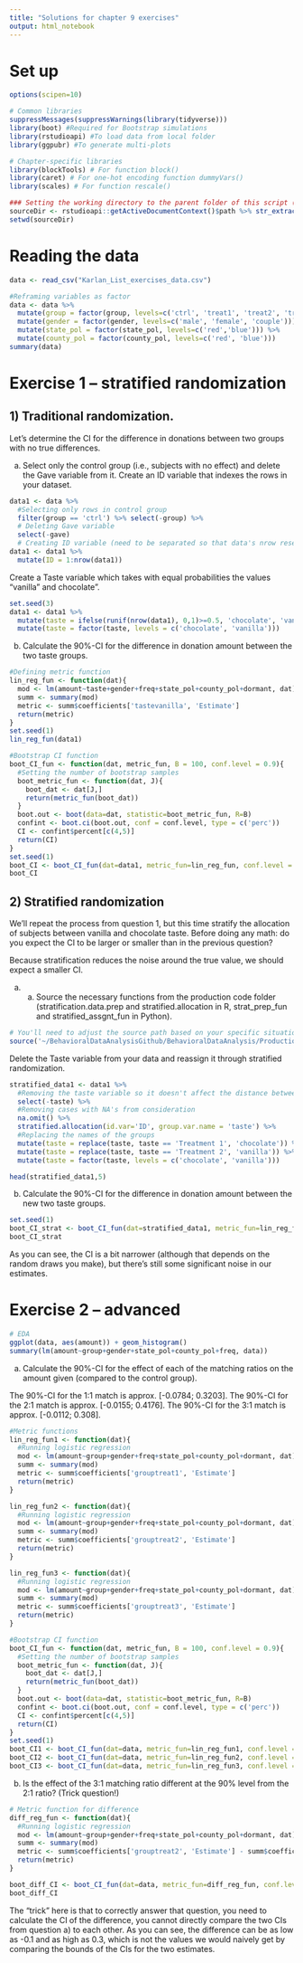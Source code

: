 ```yaml
---
title: "Solutions for chapter 9 exercises"
output: html_notebook
---
```


# Set up

```r
options(scipen=10)

# Common libraries
suppressMessages(suppressWarnings(library(tidyverse)))
library(boot) #Required for Bootstrap simulations
library(rstudioapi) #To load data from local folder
library(ggpubr) #To generate multi-plots

# Chapter-specific libraries
library(blockTools) # For function block()
library(caret) # For one-hot encoding function dummyVars()
library(scales) # For function rescale()

### Setting the working directory to the parent folder of this script (Rstudio only)
sourceDir <- rstudioapi::getActiveDocumentContext()$path %>% str_extract("^.+/")
setwd(sourceDir)

```

# Reading the data

```r
data <- read_csv("Karlan_List_exercises_data.csv")
```

```r
#Reframing variables as factor
data <- data %>%
  mutate(group = factor(group, levels=c('ctrl', 'treat1', 'treat2', 'treat3'))) %>%
  mutate(gender = factor(gender, levels=c('male', 'female', 'couple'))) %>%
  mutate(state_pol = factor(state_pol, levels=c('red','blue'))) %>%
  mutate(county_pol = factor(county_pol, levels=c('red', 'blue'))) 
summary(data)
```

# Exercise 1 -- stratified randomization

## 1) Traditional randomization. 

Let’s determine the CI for the difference in donations between two groups with no true differences.

a)	Select only the control group (i.e., subjects with no effect) and delete the Gave variable from it. Create an ID variable that indexes the rows in your dataset. 

```r
data1 <- data %>%
  #Selecting only rows in control group
  filter(group == 'ctrl') %>% select(-group) %>%
  # Deleting Gave variable
  select(-gave)
  # Creating ID variable (need to be separated so that data's nrow resets)
data1 <- data1 %>% 
  mutate(ID = 1:nrow(data1))
```

Create a Taste variable which takes with equal probabilities the values “vanilla” and chocolate”. 

```r
set.seed(3)
data1 <- data1 %>% 
  mutate(taste = ifelse(runif(nrow(data1), 0,1)>=0.5, 'chocolate', 'vanilla')) %>%
  mutate(taste = factor(taste, levels = c('chocolate', 'vanilla')))
```

b) Calculate the 90%-CI for the difference in donation amount between the two taste groups. 

```r
#Defining metric function
lin_reg_fun <- function(dat){
  mod <- lm(amount~taste+gender+freq+state_pol+county_pol+dormant, dat)
  summ <- summary(mod)
  metric <- summ$coefficients['tastevanilla', 'Estimate']
  return(metric)
}
set.seed(1)
lin_reg_fun(data1)
```
```r
#Bootstrap CI function
boot_CI_fun <- function(dat, metric_fun, B = 100, conf.level = 0.9){
  #Setting the number of bootstrap samples
  boot_metric_fun <- function(dat, J){
    boot_dat <- dat[J,]
    return(metric_fun(boot_dat))
  }
  boot.out <- boot(data=dat, statistic=boot_metric_fun, R=B)
  confint <- boot.ci(boot.out, conf = conf.level, type = c('perc'))
  CI <- confint$percent[c(4,5)]
  return(CI)
}
set.seed(1)
boot_CI <- boot_CI_fun(dat=data1, metric_fun=lin_reg_fun, conf.level = 0.9, B = 1e3)
boot_CI

```
## 2) Stratified randomization

We’ll repeat the process from question 1, but this time stratify the allocation of subjects between vanilla and chocolate taste. Before doing any math: do you expect the CI to be larger or smaller than in the previous question?

Because stratification reduces the noise around the true value, we should expect a smaller CI.

a) a)	Source the necessary functions from the production code folder (stratification.data.prep and stratified.allocation in R, strat_prep_fun and stratified_assgnt_fun in Python).

```r
# You'll need to adjust the source path based on your specific situation
source('~/BehavioralDataAnalysisGithub/BehavioralDataAnalysis/Production code/R/functions.R', echo=TRUE)
```

Delete the Taste variable from your data and reassign it through stratified randomization.

```r
stratified_data1 <- data1 %>%
  #Removing the taste variable so it doesn't affect the distance between points for stratification
  select(-taste) %>%
  #Removing cases with NA's from consideration
  na.omit() %>%
  stratified.allocation(id.var='ID', group.var.name = 'taste') %>%
  #Replacing the names of the groups
  mutate(taste = replace(taste, taste == 'Treatment 1', 'chocolate')) %>%
  mutate(taste = replace(taste, taste == 'Treatment 2', 'vanilla')) %>%
  mutate(taste = factor(taste, levels = c('chocolate', 'vanilla')))

head(stratified_data1,5)
```

b) Calculate the 90%-CI for the difference in donation amount between the new two taste groups. 

```r
set.seed(1)
boot_CI_strat <- boot_CI_fun(dat=stratified_data1, metric_fun=lin_reg_fun, conf.level = 0.9, B = 1e3)
boot_CI_strat

```
As you can see, the CI is a bit narrower (although that depends on the random draws you make), but there's still some significant noise in our estimates. 

# Exercise 2 -- advanced

```r
# EDA
ggplot(data, aes(amount)) + geom_histogram()
summary(lm(amount~group+gender+state_pol+county_pol+freq, data))
```
a)	Calculate the 90%-CI for the effect of each of the matching ratios on the amount given (compared to the control group). 

The 90%-CI for the 1:1 match is approx. [-0.0784; 0.3203].
The 90%-CI for the 2:1 match is approx. [-0.0155; 0.4176].
The 90%-CI for the 3:1 match is approx. [-0.0112; 0.308].

```r
#Metric functions
lin_reg_fun1 <- function(dat){
  #Running logistic regression
  mod <- lm(amount~group+gender+freq+state_pol+county_pol+dormant, dat)
  summ <- summary(mod)
  metric <- summ$coefficients['grouptreat1', 'Estimate']
  return(metric)
}

lin_reg_fun2 <- function(dat){
  #Running logistic regression
  mod <- lm(amount~group+gender+freq+state_pol+county_pol+dormant, dat)
  summ <- summary(mod)
  metric <- summ$coefficients['grouptreat2', 'Estimate']
  return(metric)
}

lin_reg_fun3 <- function(dat){
  #Running logistic regression
  mod <- lm(amount~group+gender+freq+state_pol+county_pol+dormant, dat)
  summ <- summary(mod)
  metric <- summ$coefficients['grouptreat3', 'Estimate']
  return(metric)
}

#Bootstrap CI function
boot_CI_fun <- function(dat, metric_fun, B = 100, conf.level = 0.9){
  #Setting the number of bootstrap samples
  boot_metric_fun <- function(dat, J){
    boot_dat <- dat[J,]
    return(metric_fun(boot_dat))
  }
  boot.out <- boot(data=dat, statistic=boot_metric_fun, R=B)
  confint <- boot.ci(boot.out, conf = conf.level, type = c('perc'))
  CI <- confint$percent[c(4,5)]
  return(CI)
}
set.seed(1)
boot_CI1 <- boot_CI_fun(dat=data, metric_fun=lin_reg_fun1, conf.level = 0.9, B = 1e3)
boot_CI2 <- boot_CI_fun(dat=data, metric_fun=lin_reg_fun2, conf.level = 0.9, B = 1e3)
boot_CI3 <- boot_CI_fun(dat=data, metric_fun=lin_reg_fun3, conf.level = 0.9, B = 1e3)
```

b)	Is the effect of the 3:1 matching ratio different at the 90% level from the 2:1 ratio? (Trick question!)

```r
# Metric function for difference
diff_reg_fun <- function(dat){
  #Running logistic regression
  mod <- lm(amount~group+gender+freq+state_pol+county_pol+dormant, dat)
  summ <- summary(mod)
  metric <- summ$coefficients['grouptreat2', 'Estimate'] - summ$coefficients['grouptreat3', 'Estimate']
  return(metric)
}

boot_diff_CI <- boot_CI_fun(dat=data, metric_fun=diff_reg_fun, conf.level = 0.9, B = 1e3)
boot_diff_CI
```
The "trick" here is that to correctly answer that question, you need to calculate the CI of the difference, you cannot directly compare the two CIs from question a) to each other. As you can see, the difference can be as low as -0.1 and as high as 0.3, which is not the values we would naively get by comparing the bounds of the CIs for the two estimates. 









